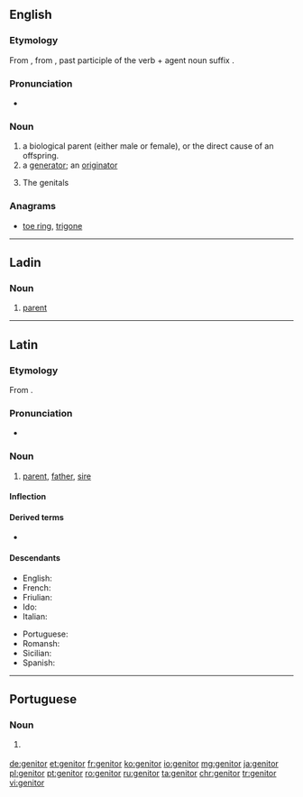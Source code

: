 {{also|genitôr}}
==English==

===Etymology===
{{PIE root|en|ǵenh₁}}
From {{etyl|la|en}} {{m|la|genitor}}, from {{m|la|genitus}}, past participle of the verb {{m|la|gignō}} + agent noun suffix {{m|la|-or}}.

===Pronunciation===
* {{IPA|/ˈdʒɛnɪtə(r)/|lang=en}}

===Noun===
{{en-noun}}

# a biological parent (either male or female), or the direct cause of an offspring.
# a [[generator]]; an [[originator]]
#: {{rfquotek|Sheldon}}
# {{label|en|obsolete|in the plural}} The genitals
#: {{rfquotek|Holland}}

===Anagrams===
* [[toe ring#English|toe ring]], [[trigone#English|trigone]]

----

==Ladin==

===Noun===
{{lld-noun|m|genitores}}

# [[parent]]

----

==Latin==

===Etymology===
{{PIE root|la|ǵenh₁}}
From {{etyl|ine-pro|la}} {{m|ine-pro|*ǵénh₁tōr||parent}}.

===Pronunciation===
* {{la-pronunc|genitor|eccl=yes}}

===Noun===
{{la-noun|genitor||genitōris|m|third}}

# [[parent]], [[father]], [[sire]]

====Inflection====
{{la-decl-3rd|genitor|genitōr}}

====Derived terms====
* {{l|la|genetrīx}}

====Descendants====
{{top2}}
* English: {{l|en|genitor}}
* French: {{l|fr|géniteur}}
* Friulian: {{l|fur|genitôr}}
* Ido: {{l|io|genitoro}}
* Italian: {{l|it|genitore}}
{{mid2}}
* Portuguese: {{l|pt|genitor}}
* Romansh: {{l|rm|genitur}}
* Sicilian: {{l|scn|ginituri}}
* Spanish: {{l|es|genitor}}
{{bottom}}

----

==Portuguese==

===Noun===
{{pt-noun|m|f=genitora}}

# {{l|en|genitor}} {{gloss|biological parent}}

[[de:genitor]]
[[et:genitor]]
[[fr:genitor]]
[[ko:genitor]]
[[io:genitor]]
[[mg:genitor]]
[[ja:genitor]]
[[pl:genitor]]
[[pt:genitor]]
[[ro:genitor]]
[[ru:genitor]]
[[ta:genitor]]
[[chr:genitor]]
[[tr:genitor]]
[[vi:genitor]]